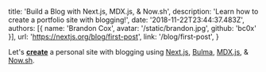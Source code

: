   title: 'Build a Blog with Next.js, MDX.js, & Now.sh',
  description: 'Learn how to create a portfolio site with blogging!',
  date: '2018-11-22T23:44:37.483Z',
  authors: [{
    name: 'Brandon Cox',
    avatar: '/static/brandon.jpg',
    github: 'bc0x'
  }],
  url: 'https://nextjs.org/blog/first-post',
  link: '/blog/first-post',
}

Let's [**create**](/blog/first-post) a personal site with blogging using [Next.js](https://nextjs.org/), [Bulma](https://bulma.io/), [MDX.js](https://mdxjs.com/), & [Now.sh](https://zeit.co/now).